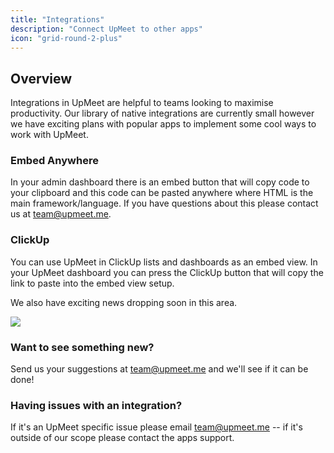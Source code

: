 ```yaml
---
title: "Integrations"
description: "Connect UpMeet to other apps"
icon: "grid-round-2-plus"
---
```


## Overview
Integrations in UpMeet are helpful to teams looking to maximise productivity.
Our library of native integrations are currently small however we have exciting plans with popular apps to implement some cool ways to work with UpMeet.

### Embed Anywhere
In your admin dashboard there is an embed button that will copy code to your clipboard and this code can be pasted anywhere where HTML is the main framework/language.
If you have questions about this please contact us at team@upmeet.me.

### ClickUp
You can use UpMeet in ClickUp lists and dashboards as an embed view. In your UpMeet dashboard you can press the ClickUp button that will copy the link to paste into the embed view setup.

We also have exciting news dropping soon in this area.

<Frame>
  <img src="/images/2023/clickup-v3.png" />
</Frame>

### Want to see something new?
Send us your suggestions at team@upmeet.me and we'll see if it can be done!

### Having issues with an integration?
If it's an UpMeet specific issue please email team@upmeet.me -- if it's outside of our scope please contact the apps support.